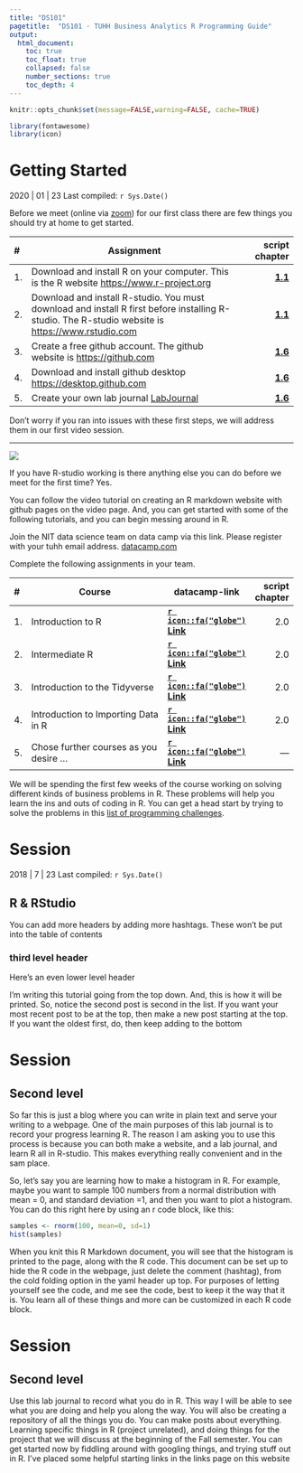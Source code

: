 ```yaml
---
title: "DS101"
pagetitle:  "DS101 · TUHH Business Analytics R Programming Guide"
output:
  html_document:
    toc: true
    toc_float: true
    collapsed: false
    number_sections: true
    toc_depth: 4
---
```


[comment]: <> (Set global options for code chunks)
```r
knitr::opts_chunk$set(message=FALSE,warning=FALSE, cache=TRUE)
```

```r
library(fontawesome)
library(icon)
```

# Getting Started {-}

2020 | 01 | 23 Last compiled: `r Sys.Date()`

Before we meet (online via [zoom](https://zoom.us/download)) for our first class there are few things you should try at home to get started.

|#|Assignment|script chapter|
|:-|------------------------|-----:|
|1.|Download and install R on your computer. This is the R website [https://www.r-project.org](https://www.r-project.org)|<a href="https://tuhh-w11.github.io/data-science/script/docs/r-rstudio.html" target="_blank"><b>1.1</b></a>|
|2.|Download and install R-studio. You must download and install R first before installing R-studio. The R-studio website is [https://www.rstudio.com](https://www.rstudio.com)|<a href="https://tuhh-w11.github.io/data-science/script/docs/r-rstudio.html" target="_blank"><b>1.1</b></a>|
|3.|Create a free github account. The github website is [https://github.com](https://github.com)|<a href="https://tuhh-w11.github.io/data-science/script/docs/github.html" target="_blank"><b>1.6</b></a>|
|4.|Download and install github desktop [https://desktop.github.com](https://desktop.github.com)|<a href="https://tuhh-w11.github.io/data-science/script/docs/github.html" target="_blank"><b>1.6</b></a>|
|5.|Create your own lab journal [LabJournal](https://tuhh-w11.github.io/lab_journal_website/index.html)|<a href="https://tuhh-w11.github.io/data-science/script/docs/github.html" target="_blank"><b>1.6</b></a>|

Don't worry if you ran into issues with these first steps, we will address them in our first video session. 

***

<p>
![](images/datacamp-vector-logo.svg)
</p>

If you have R-studio working is there anything else you can do before we meet for the first time? Yes.

You can follow the video tutorial on creating an R markdown website with github pages on the video page. And, you can get started with some of the following tutorials, and you can begin messing around in R. 

Join the NIT data science team on data camp via this link. Please register with your tuhh email address. [datacamp.com](https://www.datacamp.com/groups/shared_links/91287653ed5bd4c0f14e7c60e2d61a62dc1f1ba2afc84a4909665c00cd441f0c)

Complete the following assignments in your team.

|#|Course|datacamp-link|script chapter|
|:-|------------------------|-|-:|
|1.|Introduction to R|<a href="https://learn.datacamp.com/courses/free-introduction-to-r" target="_blank"><b>`r icon::fa("globe")` Link</b></a>|2.0|
|2.|Intermediate R|<a href="https://learn.datacamp.com/courses/intermediate-r" target="_blank"><b>`r icon::fa("globe")` Link</b></a>|2.0|
|3.|Introduction to the Tidyverse|<a href="https://learn.datacamp.com/courses/introduction-to-the-tidyverse" target="_blank"><b>`r icon::fa("globe")` Link</b></a>|2.0|
|4.|Introduction to Importing Data in R|<a href="https://learn.datacamp.com/courses/introduction-to-importing-data-in-r" target="_blank"><b>`r icon::fa("globe")` Link</b></a>|2.0|
|5.|Chose further courses as you desire ...|<a href="https://learn.datacamp.com/courses/" target="_blank"><b>`r icon::fa("globe")` Link</b></a>|---|

We will be spending the first few weeks of the course working on solving different kinds of business problems in R. These problems will help you learn the ins and outs of coding in R. You can get a head start by trying to solve the problems in this [list of programming challenges](https://crumplab.github.io/programmingforpsych/programming-challenges-i-learning-the-fundamentals.html). 

# Session

2018 | 7 | 23 Last compiled: `r Sys.Date()`

## R & RStudio

You can add more headers by adding more hashtags. These won't be put into the table of contents

### third level header

Here's an even lower level header

I'm writing this tutorial going from the top down. And, this is how it will be printed. So, notice the second post is second in the list. If you want your most recent post to be at the top, then make a new post starting at the top. If you want the oldest first, do, then keep adding to the bottom

# Session
## Second level

So far this is just a blog where you can write in plain text and serve your writing to a webpage. One of the main purposes of this lab journal is to record your progress learning R. The reason I am asking you to use this process is because you can both make a website, and a lab journal, and learn R all in R-studio. This makes everything really convenient and in the sam place. 

So, let's say you are learning how to make a histogram in R. For example, maybe you want to sample 100 numbers from a normal distribution with mean = 0, and standard deviation =1, and then you want to plot a histogram. You can do this right here by using an r code block, like this:

```r
samples <- rnorm(100, mean=0, sd=1)
hist(samples)
```

When you knit this R Markdown document, you will see that the histogram is printed to the page, along with the R code. This document can be set up to hide the R code in the webpage, just delete the comment (hashtag), from the cold folding option in the yaml header up top. For purposes of letting yourself see the code, and me see the code, best to keep it the way that it is. You learn all of these things and more can be customized in each R code block.

# Session
## Second level

Use this lab journal to record what you do in R. This way I will be able to see what you are doing and help you along the way. You will also be creating a repository of all the things you do. You can make posts about everything. Learning specific things in R (project unrelated), and doing things for the project that we will discuss at the beginning of the Fall semester. You can get started now by fiddling around with googling things, and trying stuff out in R. I've placed some helpful starting links in the links page on this website